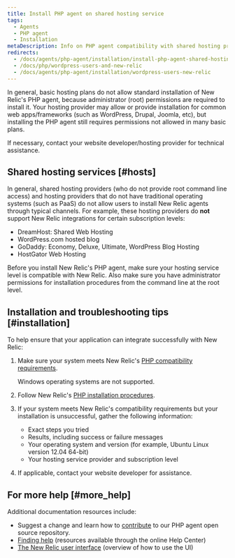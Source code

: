 ```yaml
---
title: Install PHP agent on shared hosting service
tags:
  - Agents
  - PHP agent
  - Installation
metaDescription: Info on PHP agent compatibility with shared hosting providers and how to determine if your host supports installing the agent.
redirects:
  - /docs/agents/php-agent/installation/install-php-agent-shared-hosting-service
  - /docs/php/wordpress-users-and-new-relic
  - /docs/agents/php-agent/installation/wordpress-users-new-relic
---
```


In general, basic hosting plans do not allow standard installation of New Relic's PHP agent, because administrator (root) permissions are required to install it. Your hosting provider may allow or provide installation for common web apps/frameworks (such as WordPress, Drupal, Joomla, etc), but installing the PHP agent still requires permissions not allowed in many basic plans.

If necessary, contact your website developer/hosting provider for technical assistance.

## Shared hosting services [#hosts]

In general, shared hosting providers (who do not provide root command line access) and hosting providers that do not have traditional operating systems (such as PaaS) do not allow users to install New Relic agents through typical channels. For example, these hosting providers do **not** support New Relic integrations for certain subscription levels:

* DreamHost: Shared Web Hosting
* WordPress.com hosted blog
* GoDaddy: Economy, Deluxe, Ultimate, WordPress Blog Hosting
* HostGator Web Hosting

Before you install New Relic's PHP agent, make sure your hosting service level is compatible with New Relic. Also make sure you have administrator permissions for installation procedures from the command line at the root level.

## Installation and troubleshooting tips [#installation]

To help ensure that your application can integrate successfully with New Relic:

1. Make sure your system meets New Relic's [PHP compatibility requirements](/docs/agents/php-agent/getting-started/php-agent-compatibility-requirements).

   <Callout variant="important">
     Windows operating systems are not supported.
   </Callout>
2. Follow New Relic's [PHP installation procedures](/docs/agents/php-agent/installation/php-agent-installation-overview).
3. If your system meets New Relic's compatibility requirements but your installation is unsuccessful, gather the following information:
   * Exact steps you tried
   * Results, including success or failure messages
   * Your operating system and version (for example, Ubuntu Linux version 12.04 64-bit)
   * Your hosting service provider and subscription level
4. If applicable, contact your website developer for assistance.

## For more help [#more_help]

Additional documentation resources include:

* Suggest a change and learn how to [contribute](https://github.com/newrelic/newrelic-php-agent/issues) to our PHP agent open source repository.
* [Finding help](/docs/accounts-partnerships/education/finding-help/finding-help) (resources available through the online Help Center)
* [The New Relic user interface](/docs/apm/new-relic-apm/getting-started/new-relic-user-interface) (overview of how to use the UI)

